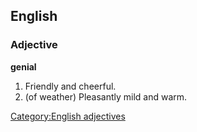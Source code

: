 ==English==

===Adjective===
'''genial'''
# Friendly and cheerful.
# (of weather) Pleasantly mild and warm.

[[Category:English adjectives]]